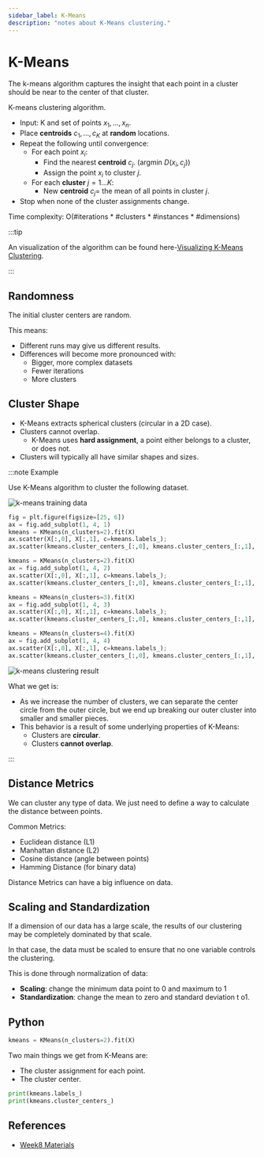 ```yaml
---
sidebar_label: K-Means
description: "notes about K-Means clustering."
---
```



# K-Means

The k-means algorithm captures the insight that each point in a cluster should be near to the center of that cluster.

K-means clustering algorithm.

- Input: K and set of points $x_1, \dots, x_n$.
- Place **centroids** $c_1, \dots, c_K$ at **random** locations.
- Repeat the following until convergence:
  - For each point $x_i$:
    - Find the nearest **centroid** $c_j$. (argmin $D(x_i, c_j)$)
    - Assign the point $x_i$ to cluster $j$.
  - For each **cluster** $j = 1 \dots K$:
    - New **centroid** $c_j =$ the mean of all points in cluster $j$.
- Stop when none of the cluster assignments change.

Time complexity: O(#iterations \* #clusters \* #instances \* #dimensions)

<YouTubeVideo
  src="https://www.youtube.com/embed/_aWzGGNrcic?start=263"
  caption="K-means clustering: how it works"
/>

:::tip

An visualization of the algorithm can be found here-[Visualizing K-Means Clustering](https://www.naftaliharris.com/blog/visualizing-k-means-clustering/).

:::

## Randomness

The initial cluster centers are random.

This means:

- Different runs may give us different results.
- Differences will become more pronounced with:
  - Bigger, more complex datasets
  - Fewer iterations
  - More clusters

## Cluster Shape

- K-Means extracts spherical clusters (circular in a 2D case).
- Clusters cannot overlap.
  - K-Means uses **hard assignment**, a point either belongs to a cluster, or does not.
- Clusters will typically all have similar shapes and sizes.

:::note Example

Use K-Means algorithm to cluster the following dataset.

![k-means training data](_assets-08/k-means-train.png)

```python
fig = plt.figure(figsize=[25, 6])
ax = fig.add_subplot(1, 4, 1)
kmeans = KMeans(n_clusters=2).fit(X)
ax.scatter(X[:,0], X[:,1], c=kmeans.labels_);
ax.scatter(kmeans.cluster_centers_[:,0], kmeans.cluster_centers_[:,1], marker='x', s=400)

kmeans = KMeans(n_clusters=2).fit(X)
ax = fig.add_subplot(1, 4, 2)
ax.scatter(X[:,0], X[:,1], c=kmeans.labels_);
ax.scatter(kmeans.cluster_centers_[:,0], kmeans.cluster_centers_[:,1], marker='x', s=400)

kmeans = KMeans(n_clusters=3).fit(X)
ax = fig.add_subplot(1, 4, 3)
ax.scatter(X[:,0], X[:,1], c=kmeans.labels_);
ax.scatter(kmeans.cluster_centers_[:,0], kmeans.cluster_centers_[:,1], marker='x', s=400)

kmeans = KMeans(n_clusters=4).fit(X)
ax = fig.add_subplot(1, 4, 4)
ax.scatter(X[:,0], X[:,1], c=kmeans.labels_);
ax.scatter(kmeans.cluster_centers_[:,0], kmeans.cluster_centers_[:,1], marker='x', s=400)
```

![k-means clustering result](_assets-08/k-means-predictions.png)

What we get is:

- As we increase the number of clusters, we can separate the center circle from the outer circle,
  but we end up breaking our outer cluster into smaller and smaller pieces.
- This behavior is a result of some underlying properties of K-Means:
  - Clusters are **circular**.
  - Clusters **cannot overlap**.

:::

## Distance Metrics

We can cluster any type of data. We just need to define a way to calculate the distance between points.

Common Metrics:

- Euclidean distance (L1)
- Manhattan distance (L2)
- Cosine distance (angle between points)
- Hamming Distance (for binary data)

Distance Metrics can have a big influence on data.

## Scaling and Standardization

If a dimension of our data has a large scale, the results of our clustering may be completely dominated by that scale.

In that case, the data must be scaled to ensure that no one variable controls the clustering.

This is done through normalization of data:

- **Scaling**: change the minimum data point to 0 and maximum to 1
- **Standardization**: change the mean to zero and standard deviation t o1.

## Python

```python
kmeans = KMeans(n_clusters=2).fit(X)
```

Two main things we get from K-Means are:

- The cluster assignment for each point.
- The cluster center.

```python
print(kmeans.labels_)
print(kmeans.cluster_centers_)
```

## References

- [Week8 Materials](https://github.com/xiaohai-huang/cab420-workspace/tree/master/work/machine-learning/week8)
